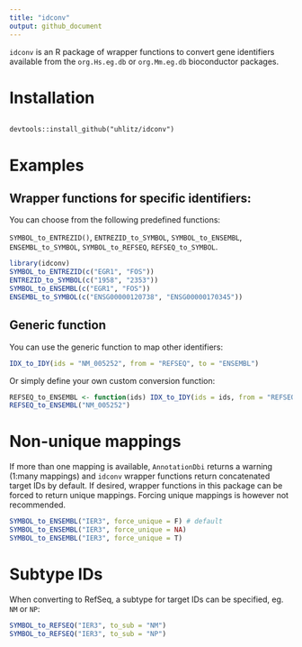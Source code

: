```yaml
---
title: "idconv"
output: github_document
---
```


`idconv` is an R package of wrapper functions to convert gene identifiers available from the `org.Hs.eg.db` or `org.Mm.eg.db` bioconductor packages.

# Installation  

```

devtools::install_github("uhlitz/idconv")

```

# Examples

## Wrapper functions for specific identifiers:

You can choose from the following predefined functions:

`SYMBOL_to_ENTREZID()`, `ENTREZID_to_SYMBOL`, `SYMBOL_to_ENSEMBL`, `ENSEMBL_to_SYMBOL`,
`SYMBOL_to_REFSEQ`, `REFSEQ_to_SYMBOL`.


```r

library(idconv)
SYMBOL_to_ENTREZID(c("EGR1", "FOS"))
ENTREZID_to_SYMBOL(c("1958", "2353"))
SYMBOL_to_ENSEMBL(c("EGR1", "FOS"))
ENSEMBL_to_SYMBOL(c("ENSG00000120738", "ENSG00000170345"))

```

## Generic function

You can use the generic function to map other identifiers:

```r

IDX_to_IDY(ids = "NM_005252", from = "REFSEQ", to = "ENSEMBL")

```

Or simply define your own custom conversion function:

```r

REFSEQ_to_ENSEMBL <- function(ids) IDX_to_IDY(ids = ids, from = "REFSEQ", to = "ENSEMBL")
REFSEQ_to_ENSEMBL("NM_005252")

```

# Non-unique mappings

If more than one mapping is available, `AnnotationDbi` returns a warning (1:many mappings) and
`idconv` wrapper functions return concatenated target IDs by default. 
If desired, wrapper functions in this package can be forced to return unique mappings.
Forcing unique mappings is however not recommended.

```r

SYMBOL_to_ENSEMBL("IER3", force_unique = F) # default
SYMBOL_to_ENSEMBL("IER3", force_unique = NA)
SYMBOL_to_ENSEMBL("IER3", force_unique = T)

```

# Subtype IDs

When converting to RefSeq, a subtype for target IDs can be specified, eg. `NM` or `NP`:

```r

SYMBOL_to_REFSEQ("IER3", to_sub = "NM")
SYMBOL_to_REFSEQ("IER3", to_sub = "NP")

```
